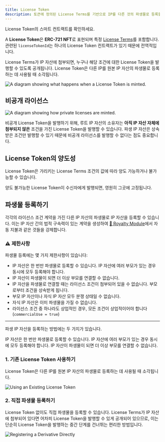 ```yaml
---
title: License Token
description: 토큰에 정의된 License Terms를 기반으로 IP를 다른 것의 파생물로 등록할 수 있게 해주는 ERC-721 NFT
---
```


<CardGroup cols={1}>
  <Card title="LicenseToken.sol" href="https://github.com/storyprotocol/protocol-core-v1/blob/main/contracts/LicenseToken.sol" icon="scroll" color="#ccb092">
    License Token의 스마트 컨트랙트를 확인하세요.
  </Card>
</CardGroup>

A **License Token**은 **ERC-721 NFT**로 표현되며 특정 [License Terms](/concepts/licensing-module/license-terms)를 포함합니다. 관련된 `licenseTokenId`는 하나의 License Token 컨트랙트가 있기 때문에 전역적입니다.

License Terms가 IP 자산에 첨부되면, 누구나 해당 조건에 대한 License Token을 발행할 수 있도록 공개됩니다. License Token은 다른 IP를 원본 IP 자산의 파생물로 등록하는 데 사용될 때 소각됩니다.

<Frame caption="A diagram showing what happens when a License Token is minted.">
  <img src="/images/concepts/license-token-diagram.png" alt="A diagram showing what happens when a License Token is minted." />
</Frame>

## 비공개 라이선스

<Frame>
  <img src="/images/concepts/private-licenses.png" alt="A diagram showing how private licenses are minted." />
</Frame>

비공개 License Token을 발행하기 위해, 루트 IP 자산의 소유자는 **아직 IP 자산 자체에 첨부되지 않은** 조건을 가진 License Token을 발행할 수 있습니다. 파생 IP 자산은 상속받은 조건만 발행할 수 있기 때문에 비공개 라이선스를 발행할 수 없다는 점도 중요합니다.

## License Token의 양도성

License Token은 가리키는 License Terms 조건의 값에 따라 양도 가능하거나 불가능할 수 있습니다.

양도 불가능한 License Token이 수신자에게 발행되면, 영원히 그곳에 고정됩니다.

## 파생물 등록하기

각각의 라이선스 조건 계약을 가진 다른 IP 자산의 파생물로 IP 자산을 등록할 수 있습니다. 이는 IP 자산 간의 법적 구속력이 있는 계약을 생성하여 [💸 Royalty Module](/concepts/royalty-module/overview)에서 자동 지불과 같은 것들을 강제합니다.

### ⚠️ 제한사항

파생물 등록에는 몇 가지 제한사항이 있습니다:

* IP 자산은 한 번만 파생물로 등록할 수 있습니다. IP 자산에 여러 부모가 있는 경우 동시에 모두 등록해야 합니다.
* IP 자산이 파생물이 되면 더 이상 부모를 연결할 수 없습니다.
* IP 자산을 파생물로 연결할 때는 라이선스 조건이 첨부되어 있을 수 없습니다. 부모로부터 조건을 상속받게 됩니다.
* 부모 IP 자산이나 자식 IP 자산 모두 분쟁 상태일 수 없습니다.
* 자식 IP 자산은 이미 파생물을 가질 수 없습니다.
* 라이선스 조건 중 하나라도 상업적인 경우, 모든 조건이 상업적이어야 합니다 (`commercialUse = true`)

***

파생 IP 자산을 등록하는 방법에는 두 가지가 있습니다.

<Note>
  IP 자산은 한 번만 파생물로 등록할 수 있습니다. IP 자산에 여러 부모가 있는 경우 동시에 모두 등록해야 합니다. IP 자산이 파생물이 되면 더 이상 부모를 연결할 수 없습니다.
</Note>

### 1. 기존 License Token 사용하기

License Token은 다른 IP를 원본 IP 자산의 파생물로 등록하는 데 사용될 때 소각됩니다.

<Frame>
  <img src="/images/concepts/existing-license-token.png" alt="Using an Existing License Token" />
</Frame>

### 2. 직접 파생물 등록하기

License Token 없이도 직접 파생물을 등록할 수 있습니다. License Terms가 IP 자산에 첨부되어 있다면 어차피 License Token을 발행할 수 있게 공개되어 있으므로, 이는 단순히 License Token을 발행하는 중간 단계를 건너뛰는 편리한 방법입니다.

<Frame>
  <img src="/images/concepts/derivative-directly.png" alt="Registering a Derivative Directly" />
</Frame>
